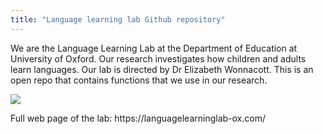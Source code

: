 ```yaml
---
title: "Language learning lab Github repository"
---
```


We are the Language Learning Lab at the Department of Education at University of Oxford. Our research investigates how children and adults learn languages. Our lab is directed by Dr Elizabeth Wonnacott. This is an open repo that contains functions that we use in our research. 


![](labPic.jpg)

Full web page of the lab: https://languagelearninglab-ox.com/
